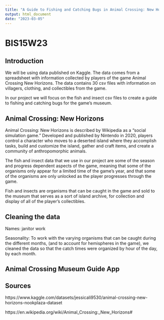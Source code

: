 ```yaml
---
title: "A Guide to Fishing and Catching Bugs in Animal Crossing: New Horizons"
output: html_document
date: "2023-03-05"
---
```


# BIS15W23


## Introduction

We will be using data published on Kaggle. The data comes from a spreadsheet with information collected by players of the game Animal Crossing New Horizons. The data contains 30 csv files with information on villagers, clothing, and collectibles from the game. 

In our project we will focus on the fish and insect csv files to create a guide to fishing and catching bugs for the game's museum. 


## Animal Crossing: New Horizons
Animal Crossing: New Horizons is described by Wikipedia as a "social simulation game." Developed and published by Nintendo in 2020, players control a character who moves to a deserted island where they accomplish tasks, build and customize the island, gather and craft items, and create a community of anthropomorphic animals. 

The fish and insect data that we use in our project are some of the season and progress dependent aspects of the game, meaning that some of the organisms only appear for a limited time of the game's year, and that some of the organisms are only unlocked as the player progresses through the game. 

Fish and insects are organisms that can be caught in the game and sold to the museum that serves as a sort of island archive, for collection and display of all of the player's collectibles.

## Cleaning the data

Names: janitor work

Seasonality: 
To work with the varying organisms that can be caught during the different months, (and to account for hemispheres in the game), we cleaned the data so that the catch times were organized by hour of the day, by each month.

## Animal Crossing Museum Guide App


## Sources

https://www.kaggle.com/datasets/jessicali9530/animal-crossing-new-horizons-nookplaza-dataset

https://en.wikipedia.org/wiki/Animal_Crossing:_New_Horizons#
